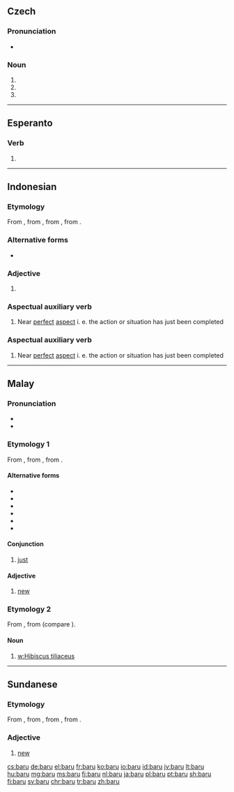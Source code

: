 {{also|bāru|barů}}
==Czech==

===Pronunciation===
* {{IPA|/ˈbaru/|lang=cs}}

===Noun===
{{cs-noun form}}

# {{inflection of|bar||gen|s|lang=cs}}
# {{inflection of|bar||dat|s|lang=cs}}
# {{inflection of|bar||loc|s|lang=cs}}

----

==Esperanto==

===Verb===
{{eo-head}}

# {{eo-form of|bar|u}}

----

==Indonesian==

===Etymology===
From {{etyl|ms|id}} {{m|ms|baru}}, from {{etyl|poz-mly-pro|id}} {{m|poz-mly-pro|*baharu}}, from {{etyl|poz-pro|id}} {{m|poz-pro|*(ma-)baqəʀu}}, from {{etyl|map-pro|id}} {{m|map-pro|*(ma-)baqəʀuh}}.

===Alternative forms===
* {{l|id|baharu}}

===Adjective===
{{head|id|adjective}}

# {{alternative form of|baharu|lang=id}}
#: {{ux|id|[[saya|Saya]] [[punya]] [[kamus]] '''baru'''.|I have a new dictionary.}}
#: {{ux|id|[[kamus|Kamus]] [[saya]] [[adalah]] '''baru'''.|My dictionary is new.}}

===Aspectual auxiliary verb===
{{head|id|auxiliary verb}}
# Near [[perfect]] [[aspect]] i. e. the action or situation has just been completed

===Aspectual auxiliary verb===
{{head|id|verb}}
# Near [[perfect]] [[aspect]] i. e. the action or situation has just been completed

----

==Malay==

===Pronunciation===
* {{IPA|/baru/|lang=ms}}
* {{rhymes|aru|ru|u|lang=ms}}

===Etymology 1===
From {{etyl|poz-mly-pro|ms}} {{m|poz-mly-pro|*baharu}}, from {{etyl|poz-pro|ms}} {{m|poz-pro|*(ma-)baqəʀu}}, from {{etyl|map-pro|ms}} {{m|map-pro|*(ma-)baqəʀuh}}.

====Alternative forms====
* {{l|ms|baharu}}
* {{l|ms|bahru}}
* {{l|ms|bharu}}
* {{l|ms|بهارو|sc=Arab}}
* {{l|ms|بارو|sc=Arab}}
* {{l|ms|بهرو|sc=Arab}}

====Conjunction====
{{head|ms|conjunction}}

# [[just]] {{gloss|recently}}

====Adjective====
{{head|ms|adjective|Jawi spelling|بارو}}

# [[new]] {{gloss|recently made or created}}

===Etymology 2===
From {{etyl|poz-mly-pro|ms}} {{m|poz-mly-pro|*baru}}, from {{etyl|poz-pro|ms}} {{m|poz-pro|*baʀu}} (compare {{cog|haw|hau}}).

====Noun====
{{head|ms|noun}}

# [[w:Hibiscus tiliaceus]]

----

==Sundanese==

===Etymology===
From {{etyl|ms|su}} {{m|ms|baharu}}, from {{etyl|poz-mly-pro|su}} {{m|poz-mly-pro|*baharu}}, from {{etyl|poz-pro|su}} {{m|poz-pro|*(ma-)baqəʀu}}, from {{etyl|map-pro|su}} {{m|map-pro|*(ma-)baqəʀuh}}.

===Adjective===
{{head|su|adjective}}

# [[new]] {{gloss|recently made or created}}

[[cs:baru]]
[[de:baru]]
[[el:baru]]
[[fr:baru]]
[[ko:baru]]
[[io:baru]]
[[id:baru]]
[[jv:baru]]
[[lt:baru]]
[[hu:baru]]
[[mg:baru]]
[[ms:baru]]
[[fj:baru]]
[[nl:baru]]
[[ja:baru]]
[[pl:baru]]
[[pt:baru]]
[[sh:baru]]
[[fi:baru]]
[[sv:baru]]
[[chr:baru]]
[[tr:baru]]
[[zh:baru]]